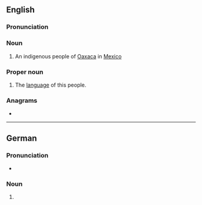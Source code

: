 {{also|mixe|mixé}}
==English==

===Pronunciation===
{{rfp|lang=en}}

===Noun===
{{en-plural noun}}
{{wikipedia}}
# An indigenous people of [[Oaxaca]] in [[Mexico]]

===Proper noun===
{{en-proper noun}}

# The [[language]] of this people.

===Anagrams===
* {{anagrams|en|a=eimx|Ex-Im}}

----

==German==

===Pronunciation===
* {{audio|De-Mixe.ogg|Audio|lang=de}}

===Noun===
{{head|de|noun form}}

# {{plural of|Mix|lang=de}}